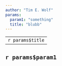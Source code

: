 ```yaml
---
author: "Tim E. Wolf"
params:
  param1: "something"
  title: "blubb"
---
```



---
`r params$title`
---

## `r params$param1`